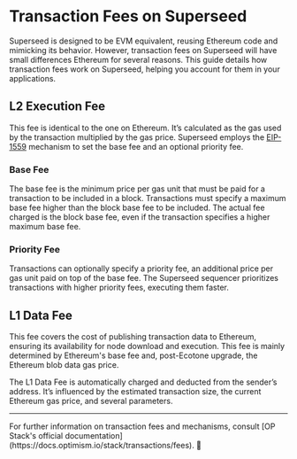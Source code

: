 
# Transaction Fees on Superseed

Superseed is designed to be EVM equivalent, reusing Ethereum code and mimicking its behavior. 
However, transaction fees on Superseed will have small differences Ethereum for several reasons. 
This guide details how transaction fees work on Superseed, helping you account for them in your applications.

## L2 Execution Fee

This fee is identical to the one on Ethereum. 
It’s calculated as the gas used by the transaction multiplied by the gas price. 
Superseed employs the [EIP-1559](https://eips.ethereum.org/EIPS/eip-1559) mechanism to set the base fee and an optional priority fee.

### Base Fee

The base fee is the minimum price per gas unit that must be paid for a transaction to be included in a block. 
Transactions must specify a maximum base fee higher than the block base fee to be included. 
The actual fee charged is the block base fee, even if the transaction specifies a higher maximum base fee.

### Priority Fee

Transactions can optionally specify a priority fee, an additional price per gas unit paid on top of the base fee. 
The Superseed sequencer prioritizes transactions with higher priority fees, executing them faster.

## L1 Data Fee

This fee covers the cost of publishing transaction data to Ethereum, ensuring its availability for node download and execution. 
This fee is mainly determined by Ethereum's base fee and, post-Ecotone upgrade, the Ethereum blob data gas price.

The L1 Data Fee is automatically charged and deducted from the sender’s address. 
It’s influenced by the estimated transaction size, the current Ethereum gas price, and several parameters.

---

<Callout type="info" emoji="ℹ️">
  For further information on transaction fees and mechanisms, consult [OP Stack's official documentation](https://docs.optimism.io/stack/transactions/fees).  🚀
</Callout>
